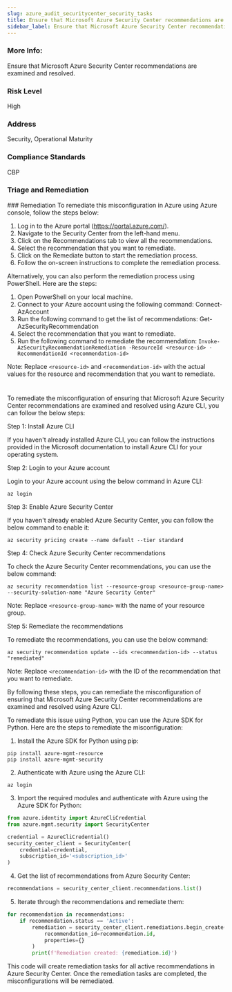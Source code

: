 ```yaml
---
slug: azure_audit_securitycenter_security_tasks
title: Ensure that Microsoft Azure Security Center recommendations are examined and resolved.
sidebar_label: Ensure that Microsoft Azure Security Center recommendations are examined and resolved.
---
```


### More Info:

Ensure that Microsoft Azure Security Center recommendations are examined and resolved.

### Risk Level

High

### Address

Security, Operational Maturity

### Compliance Standards

CBP

### Triage and Remediation
<Tabs>
<Tab title='Remediation'>
### Remediation

<AccordionGroup>
<Accordion title='Using Console' defaultOpen='true'>
To remediate this misconfiguration in Azure using Azure console, follow the steps below:

1. Log in to the Azure portal (https://portal.azure.com/).
2. Navigate to the Security Center from the left-hand menu.
3. Click on the Recommendations tab to view all the recommendations.
4. Select the recommendation that you want to remediate.
5. Click on the Remediate button to start the remediation process.
6. Follow the on-screen instructions to complete the remediation process.

Alternatively, you can also perform the remediation process using PowerShell. Here are the steps:

1. Open PowerShell on your local machine.
2. Connect to your Azure account using the following command: Connect-AzAccount
3. Run the following command to get the list of recommendations: Get-AzSecurityRecommendation
4. Select the recommendation that you want to remediate.
5. Run the following command to remediate the recommendation: `Invoke-AzSecurityRecommendationRemediation -ResourceId <resource-id> -RecommendationId <recommendation-id>`

Note: Replace `<resource-id>` and `<recommendation-id>` with the actual values for the resource and recommendation that you want to remediate.

#
</Accordion>

<Accordion title='Using CLI'>
To remediate the misconfiguration of ensuring that Microsoft Azure Security Center recommendations are examined and resolved using Azure CLI, you can follow the below steps:

Step 1: Install Azure CLI

If you haven't already installed Azure CLI, you can follow the instructions provided in the Microsoft documentation to install Azure CLI for your operating system.

Step 2: Login to your Azure account

Login to your Azure account using the below command in Azure CLI:

```
az login
```

Step 3: Enable Azure Security Center

If you haven't already enabled Azure Security Center, you can follow the below command to enable it:

```
az security pricing create --name default --tier standard
```

Step 4: Check Azure Security Center recommendations

To check the Azure Security Center recommendations, you can use the below command:

```
az security recommendation list --resource-group <resource-group-name> --security-solution-name "Azure Security Center"
```

Note: Replace `<resource-group-name>` with the name of your resource group.

Step 5: Remediate the recommendations

To remediate the recommendations, you can use the below command:

```
az security recommendation update --ids <recommendation-id> --status "remediated"
```

Note: Replace `<recommendation-id>` with the ID of the recommendation that you want to remediate.

By following these steps, you can remediate the misconfiguration of ensuring that Microsoft Azure Security Center recommendations are examined and resolved using Azure CLI.
</Accordion>

<Accordion title='Using Python'>
To remediate this issue using Python, you can use the Azure SDK for Python. Here are the steps to remediate the misconfiguration:

1. Install the Azure SDK for Python using pip:

```
pip install azure-mgmt-resource
pip install azure-mgmt-security
```

2. Authenticate with Azure using the Azure CLI:

```
az login
```

3. Import the required modules and authenticate with Azure using the Azure SDK for Python:

```python
from azure.identity import AzureCliCredential
from azure.mgmt.security import SecurityCenter

credential = AzureCliCredential()
security_center_client = SecurityCenter(
    credential=credential,
    subscription_id='<subscription_id>'
)
```

4. Get the list of recommendations from Azure Security Center:

```python
recommendations = security_center_client.recommendations.list()
```

5. Iterate through the recommendations and remediate them:

```python
for recommendation in recommendations:
    if recommendation.status == 'Active':
        remediation = security_center_client.remediations.begin_create(
            recommendation_id=recommendation.id,
            properties={}
        )
        print(f'Remediation created: {remediation.id}')
```

This code will create remediation tasks for all active recommendations in Azure Security Center. Once the remediation tasks are completed, the misconfigurations will be remediated.
</Accordion>

</AccordionGroup>
</Tab>
</Tabs>

